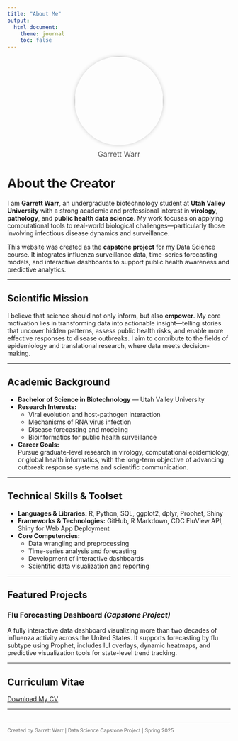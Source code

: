 ```yaml
---
title: "About Me"
output: 
  html_document:
    theme: journal
    toc: false
---
```


<div style="text-align: center; margin-bottom: 20px;">
  <img src="images/profile.jpg" width="200px" style="border-radius: 50%; box-shadow: 0 0 10px rgba(0,0,0,0.2);">
  <h3 style="margin-top: 10px; font-weight: normal; color: #555;">Garrett Warr</h3>
</div>

# About the Creator

I am **Garrett Warr**, an undergraduate biotechnology student at **Utah Valley University** with a strong academic and professional interest in **virology**, **pathology**, and **public health data science**. My work focuses on applying computational tools to real-world biological challenges—particularly those involving infectious disease dynamics and surveillance.

This website was created as the **capstone project** for my Data Science course. It integrates influenza surveillance data, time-series forecasting models, and interactive dashboards to support public health awareness and predictive analytics.

---

## Scientific Mission

I believe that science should not only inform, but also **empower**. My core motivation lies in transforming data into actionable insight—telling stories that uncover hidden patterns, assess public health risks, and enable more effective responses to disease outbreaks. I aim to contribute to the fields of epidemiology and translational research, where data meets decision-making.

---

## Academic Background

- **Bachelor of Science in Biotechnology** — Utah Valley University  
- **Research Interests:**  
  - Viral evolution and host-pathogen interaction  
  - Mechanisms of RNA virus infection  
  - Disease forecasting and modeling  
  - Bioinformatics for public health surveillance  
- **Career Goals:**  
  Pursue graduate-level research in virology, computational epidemiology, or global health informatics, with the long-term objective of advancing outbreak response systems and scientific communication.

---

## Technical Skills & Toolset

- **Languages & Libraries:** R, Python, SQL, ggplot2, dplyr, Prophet, Shiny  
- **Frameworks & Technologies:** GitHub, R Markdown, CDC FluView API, Shiny for Web App Deployment  
- **Core Competencies:**  
  - Data wrangling and preprocessing  
  - Time-series analysis and forecasting  
  - Development of interactive dashboards  
  - Scientific data visualization and reporting  

---

## Featured Projects

### **Flu Forecasting Dashboard** *(Capstone Project)*  
A fully interactive data dashboard visualizing more than two decades of influenza activity across the United States. It supports forecasting by flu subtype using Prophet, includes ILI overlays, dynamic heatmaps, and predictive visualization tools for state-level trend tracking.

<!-- Future additions: academic posters, co-authored publications, or independent research contributions -->

---

## Curriculum Vitae

<a href="Garrett_Warr_CV_2025.docx" class="btn btn-primary" target="_blank">Download My CV</a>

---

<footer style="font-size: 0.8em; margin-top: 30px; border-top: 1px solid #ccc; padding-top: 10px; color: #666;">
  Created by Garrett Warr | Data Science Capstone Project | Spring 2025
</footer>
